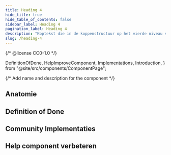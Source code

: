 ```yaml
---
title: Heading 4
hide_title: true
hide_table_of_contents: false
sidebar_label: Heading 4
pagination_label: Heading 4
description: "Koptekst die in de koppenstructuur op het vierde niveau staat."
slug: /heading-4
---
```


{/* @license CC0-1.0 */}

  DefinitionOfDone,
  HelpImproveComponent,
  Implementations,
  Introduction,
} from "@site/src/components/ComponentPage";

{/* Add name and description for the component */}


<Introduction component={component} headingLevel={1} description={description} />

<ComponentAliases component={component} />

## Anatomie

<ComponentAnatomy component={component} illustration={Heading4Illustration} />

## Definition of Done

<DefinitionOfDone component={component} headingLevel={3} />

## Community Implementaties

<Implementations component={component} headingLevel={3} />

## Help component verbeteren

<HelpImproveComponent component={component} headingLevel={3} />
